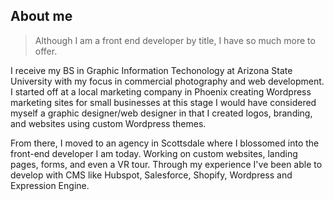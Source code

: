 ## About me

> Although I am a front end developer by title, I have so much more to offer.

I receive my BS in Graphic Information Techonology at Arizona State University with my focus in commercial photography and web development. I started off at a local marketing company in Phoenix creating Wordpress marketing sites for small businesses at this stage I would have considered myself a graphic designer/web designer in that I created logos, branding, and websites using custom Wordpress themes. 

From there, I moved to an agency in Scottsdale where I blossomed into the front-end developer I am today. Working on custom websites, landing pages, forms, and even a VR tour. Through my experience I've been able to develop with CMS like Hubspot, Salesforce, Shopify, Wordpress and Expression Engine. 
